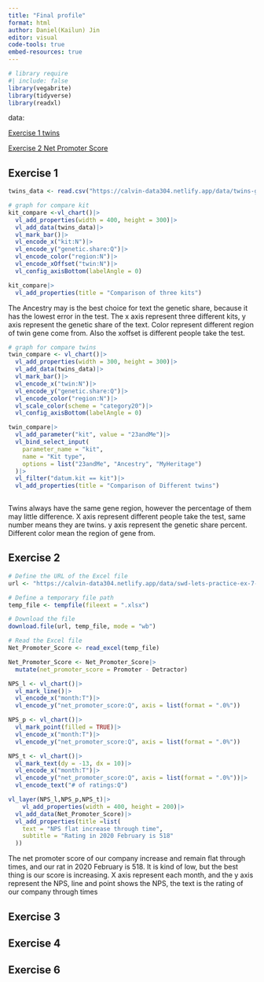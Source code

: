 ```yaml
---
title: "Final profile"
format: html
author: Daniel(Kailun) Jin
editor: visual
code-tools: true
embed-resources: true
---
```


```r
# library require
#| include: false
library(vegabrite)
library(tidyverse)
library(readxl)
```

data:

[Exercise 1 twins](https://calvin-data304.netlify.app/data/twins-genetics-long.csv)

[Exercise 2 Net Promoter Score](https://calvin-data304.netlify.app/data/swd-lets-practice-ex-7-06.xlsx)

## Exercise 1

```r
twins_data <- read.csv("https://calvin-data304.netlify.app/data/twins-genetics-long.csv")
```

```r
# graph for compare kit
kit_compare <-vl_chart()|>
  vl_add_properties(width = 400, height = 300)|>
  vl_add_data(twins_data)|>
  vl_mark_bar()|>
  vl_encode_x("kit:N")|>
  vl_encode_y("genetic.share:Q")|>
  vl_encode_color("region:N")|>
  vl_encode_xOffset("twin:N")|>
  vl_config_axisBottom(labelAngle = 0)

kit_compare|>
  vl_add_properties(title = "Comparison of three kits")
```

The Ancestry may is the best choice for text the genetic share, because it has the lowest error in the test. The x axis represent three different kits, y axis represent the genetic share of the text. Color represent different region of twin gene come from. Also the xoffset is different people take the test.

```r
# graph for compare twins
twin_compare <- vl_chart()|>
  vl_add_properties(width = 300, height = 300)|>
  vl_add_data(twins_data)|>
  vl_mark_bar()|>
  vl_encode_x("twin:N")|>
  vl_encode_y("genetic.share:Q")|>
  vl_encode_color("region:N")|>
  vl_scale_color(scheme = "category20")|>
  vl_config_axisBottom(labelAngle = 0)

twin_compare|>
  vl_add_parameter("kit", value = "23andMe")|>
  vl_bind_select_input(
    parameter_name = "kit",
    name = "Kit type",
    options = list("23andMe", "Ancestry", "MyHeritage")
  )|>
  vl_filter("datum.kit == kit")|>
  vl_add_properties(title = "Comparison of Different twins")
  
```

Twins always have the same gene region, however the percentage of them may little difference. X axis represent different people take the test, same number means they are twins. y axis represent the genetic share percent. Different color mean the region of gene from.

## Exercise 2

```r
# Define the URL of the Excel file
url <- "https://calvin-data304.netlify.app/data/swd-lets-practice-ex-7-06.xlsx"

# Define a temporary file path
temp_file <- tempfile(fileext = ".xlsx")

# Download the file
download.file(url, temp_file, mode = "wb")

# Read the Excel file
Net_Promoter_Score <- read_excel(temp_file)

```

```r
Net_Promoter_Score <- Net_Promoter_Score|>
  mutate(net_promoter_score = Promoter - Detractor)
```

```r
NPS_l <- vl_chart()|>
  vl_mark_line()|>
  vl_encode_x("month:T")|>
  vl_encode_y("net_promoter_score:Q", axis = list(format = ".0%"))

NPS_p <- vl_chart()|>
  vl_mark_point(filled = TRUE)|>
  vl_encode_x("month:T")|>
  vl_encode_y("net_promoter_score:Q", axis = list(format = ".0%"))

NPS_t <- vl_chart()|>
  vl_mark_text(dy = -13, dx = 10)|>
  vl_encode_x("month:T")|>
  vl_encode_y("net_promoter_score:Q", axis = list(format = ".0%"))|>
  vl_encode_text("# of ratings:Q")

vl_layer(NPS_l,NPS_p,NPS_t)|>
    vl_add_properties(width = 400, height = 200)|>
  vl_add_data(Net_Promoter_Score)|>
  vl_add_properties(title =list(
    text = "NPS flat increase through time",
    subtitle = "Rating in 2020 February is 518"
  ))
```

The net promoter score of our company increase and remain flat through times, and our rat in 2020 February is 518. It is kind of low, but the best thing is our score is increasing. 
X axis represent each month, and the y axis represent the NPS, line and point shows the NPS, the text is the rating of our company through times

## Exercise 3

## Exercise 4

## Exercise 6
